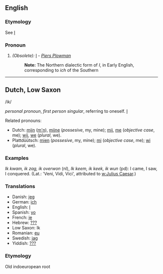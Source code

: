 ==English==
===Etymology===
See [[I]]
===Pronoun===
#''(Obsolete):'' [[I]] - ''[[Piers Plowman]]''
#:'''Note:''' The Northern dialectic form of ''I'', in Early English, corresponding to ''ich'' of the Southern
----
== Dutch, Low Saxon ==

/ik/

''personal pronoun'', ''first person singular'', referring to oneself. [[I]]

Related pronouns:
* Dutch: [[mijn]] ([[m'n]]), [[mijne]] (''possesive'', my, mine); [[mij]], [[me]] (''objective case'', me); [[wij]], [[we]] (''plural'', we).
* Plattdüütsch: [[mien]] (''possesive'', my, mine); [[mi]] (''objective case'', me); [[wi]] (''plural'', we).


=== Examples ===

''Ik kwam, ik zag, ik overwon'' (nl), ''Ik keem, ik keek, ik wun'' (pd): I came, I saw, I conquered. (Lat.: 'Veni, Vidi, Vici', attributed to [[w:Julius Caesar]].)


=== Translations ===

* Danish: [[jeg]]
* German: [[ich]]
* English: [[I]]
* Spanish: [[yo]]
* French: [[je]]
* Hebrew: [[???]]
* Low Saxon: Ik
* Romanian: [[eu]]
* Swedish: [[jag]]
* Yiddish: [[???]]

=== Etymology ===
Old indoeuropean root